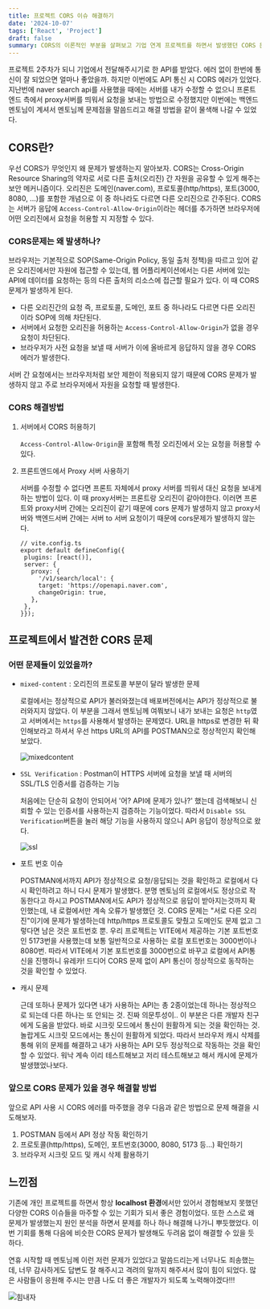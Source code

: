 ```yaml
---
title: 프로젝트 CORS 이슈 해결하기
date: '2024-10-07'
tags: ['React', 'Project']
draft: false
summary: CORS의 이론적인 부분을 살펴보고 기업 연계 프로젝트를 하면서 발생했던 CORS 문제를 어떻게 해결했는지에 대한 정리글
---
```


프로젝트 2주차가 되니 기업에서 전달해주시기로 한 API를 받았다.
에러 없이 한번에 통신이 잘 되었으면 얼마나 좋았을까. 하지만 이번에도 API 통신 시 CORS 에러가 있었다.
지난번에 naver search api를 사용했을 때에는 서버를 내가 수정할 수 없으니 프론트엔드 측에서 proxy서버를 띄워서
요청을 보내는 방법으로 수정했지만 이번에는 백엔드 멘토님이 계셔서 멘토님께 문제점을 말씀드리고 해결 방법을 같이 물색해 나갈 수 있었다.

## CORS란?

우선 CORS가 무엇인지 왜 문제가 발생하는지 알아보자.
CORS는 Cross-Origin Resource Sharing의 약자로 서로 다른 출처(오리진) 간 자원을 공유할 수 있게 해주는 보안 메커니즘이다.
오리진은 도메인(naver.com), 프로토콜(http/https), 포트(3000, 8080, ...)를 포함한 개념으로 이 중 하나라도 다르면 다른 오리진으로 간주된다.
CORS는 서버가 응답에 `Access-Control-Allow-Origin`이라는 헤더를 추가하면 브라우저에 어떤 오리진에서 요청을 허용할 지 지정할 수 있다.

### CORS문제는 왜 발생하나?

브라우저는 기본적으로 SOP(Same-Origin Policy, 동일 출처 정책)을 따르고 있어 같은 오리진에서만 자원에 접근할 수 있는데,
웹 어플리케이션에서는 다른 서버에 있는 API에 데이터를 요청하는 등의 다른 출처의 리소스에 접근할 필요가 있다.
이 때 CORS 문제가 발생하게 된다.

- 다른 오리진간의 요청 즉, 프로토콜, 도메인, 포트 중 하나라도 다르면 다른 오리진이라 SOP에 의해 차단된다.
- 서버에서 요청한 오리진을 허용하는 `Access-Control-Allow-Origin`가 없을 경우 요청이 차단된다.
- 브라우저가 사전 요청을 보낼 때 서버가 이에 올바르게 응답하지 않을 경우 CORS 에러가 발생한다.

서버 간 요청에서는 브라우저처럼 보안 제한이 적용되지 않기 때문에 CORS 문제가 발생하지 않고 주로 브라우저에서 자원을 요청할 때 발생한다.

### CORS 해결방법

1. 서버에서 CORS 허용하기

   `Access-Control-Allow-Origin`을 포함해 특정 오리진에서 오는 요청을 허용할 수 있다.

2. 프론트엔드에서 Proxy 서버 사용하기

   서버를 수정할 수 없다면 프론트 자체에서 proxy 서버를 띄워서 대신 요청을 보내게 하는 방법이 있다.
   이 때 proxy서버는 프론트랑 오리진이 같아야한다.
   이러면 프론트와 proxy서버 간에는 오리진이 같기 때문에 cors 문제가 발생하지 않고
   proxy서버와 백엔드서버 간에는 서버 to 서버 요청이기 때문에 cors문제가 발생하지 않는다.

   ```
   // vite.config.ts
   export default defineConfig({
    plugins: [react()],
    server: {
      proxy: {
        '/v1/search/local': {
        target: 'https://openapi.naver.com',
        changeOrigin: true,
      },
    },
   }});
   ```

## 프로젝트에서 발견한 CORS 문제

### 어떤 문제들이 있었을까?

- `mixed-content` : 오리진의 프로토콜 부분이 달라 발생한 문제

  로컬에서는 정상적으로 API가 불러와졌는데 배포버전에서는 API가 정상적으로 불러와지지 않았다.
  이 부분을 그래서 멘토님께 여쭤보니 내가 보내는 요청은 `http`였고 서버에서는 `https`를 사용해서 발생하는 문제였다.
  URL을 https로 변경한 뒤 확인해보라고 하셔서 우선 https URL의 API를 POSTMAN으로 정상적인지 확인해보았다.

  ![mixedcontent](https://github.com/user-attachments/assets/87cbbe6d-1b94-40da-8f11-de1d0f8938ea)

- `SSL Verification` : Postman이 HTTPS 서버에 요청을 보낼 때 서버의 SSL/TLS 인증서를 검증하는 기능

  처음에는 단순히 요청이 안되어서 '어? API에 문제가 있나?' 했는데 검색해보니 신뢰할 수 있는 인증서를 사용하는지
  검증하는 기능이었다. 따라서 `Disable SSL Verification`버튼을 눌러 해당 기능을 사용하지 않으니 API 응답이 정상적으로 왔다.

  ![ssl](https://github.com/user-attachments/assets/8a3b3540-9980-44e8-bbfb-4dcae0aa6f1e)

- 포트 번호 이슈

  POSTMAN에서까지 API가 정상적으로 요청/응답되는 것을 확인하고 로컬에서 다시 확인하려고 하니 다시 문제가 발생했다.
  분명 멘토님의 로컬에서도 정상으로 작동한다고 하시고 POSTMAN에서도 API가 정상적으로 응답이 받아지는것까지 확인했는데,
  내 로컬에서만 계속 오류가 발생했던 것.
  CORS 문제는 "서로 다른 오리진"이기에 문제가 발생하는데 http/https 프로토콜도 맞췄고 도메인도 문제 없고 그렇다면 남은 것은 포트번호 뿐.
  우리 프로젝트는 VITE에서 제공하는 기본 포트번호인 5173번을 사용했는데
  보통 일반적으로 사용하는 로컬 포트번호는 3000번이나 8080번. 따라서 VITE에서 기본 포트번호를 3000번으로 바꾸고
  로컬에서 API통신을 진행하니 유레카! 드디어 CORS 문제 없이 API 통신이 정상적으로 동작하는 것을 확인할 수 있었다.

- 캐시 문제

  근데 또하나 문제가 있다면 내가 사용하는 API는 총 2종이었는데 하나는 정상적으로 되는데 다른 하나는 또 안되는 것.
  진짜 의문투성이.. 이 부분은 다른 개발자 친구에게 도움을 받았다.
  바로 시크릿 모드에서 통신이 원활하게 되는 것을 확인하는 것. 놀랍게도 시크릿 모드에서는 통신이 원활하게 되었다.
  따라서 브라우저 캐시 삭제를 통해 위의 문제를 해결하고 내가 사용하는 API 모두 정상적으로 작동하는 것을 확인할 수 있었다.
  워낙 계속 이리 테스트해보고 저리 테스트해보고 해서 캐시에 문제가 발생했었나보다.

### 앞으로 CORS 문제가 있을 경우 해결할 방법

앞으로 API 사용 시 CORS 에러를 마주했을 경우 다음과 같은 방법으로 문제 해결을 시도해보자.

1. POSTMAN 등에서 API 정상 작동 확인하기
2. 프로토콜(http/https), 도메인, 포트번호(3000, 8080, 5173 등...) 확인하기
3. 브라우저 시크릿 모드 및 캐시 삭제 활용하기

## 느낀점

기존에 개인 프로젝트를 하면서 항상 <b>localhost 환경</b>에서만 있어서 경험해보지 못했던 다양한 CORS 이슈들을
마주할 수 있는 기회가 되서 좋은 경험이었다. 또한 스스로 왜 문제가 발생했는지 원인 분석을 하면서 문제를 하나 하나
해결해 나가니 뿌듯했었다. 이번 기회를 통해 다음에 비슷한 CORS 문제가 발생해도 두려움 없이 해결할 수 있을 듯 하다.

연휴 시작할 때 멘토님께 이런 저런 문제가 있었다고 말씀드리는게 너무나도 죄송했는데,
너무 감사하게도 답변도 잘 해주시고 격려의 말까지 해주셔서 많이 힘이 되었다. 많은 사람들이 응원해 주시는 만큼
나도 더 좋은 개발자가 되도록 노력해야겠다!!!

![힘내자](https://github.com/user-attachments/assets/3240083e-0d0c-4a71-a4ad-816cc9cffafd)

